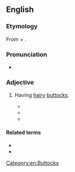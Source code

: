 ==English==

===Etymology===
From {{uder|en|grc|δασύς||hairy, dense}} + {{m|grc|πυγή||buttocks}}.

===Pronunciation===
* {{IPA|en|/ˌdæsɪˈpaɪɡəl/}}

===Adjective===
{{en-adj}}

# {{lb|en|rare}} Having [[hairy]] [[butt]]ocks.
#* {{quote-journal|en|journal=Transactions of the Zoological Society of London|page=276|title=On the External Characters of  the Gorilla|author=Professor Owen|date=11 January 1859|passage=In the '''Dasypygal''' division the Orangs (genus ''Pithecus'', Geoffr.) manifest, agreeably with their geographical position, the nearest affinities with the ''Scleropyga'', in the length of the upper limbs and the proportionally small size of the hallux: the Chimpanzees (genus ''Troglodytes'', Geoffr.) show the higher position in the proportions of the upper limbs to the trunk, the large size of the hallux, and other characters set forth in the present and former memoirs on the Anthropoid or '''Dasypygal''' Apes.|url=https://books.google.com/books?id=PB0zAQAAMAAJ&dq=%22dasypygal%22&pg=PA276#v=onepage&q=%22dasypygal%22&f=false}}
#* {{quote-book|en|title=The lizard club|author=Steve Abbott|page=111|year=1993|passage=Oh you think so, huh, you '''dasypygal''' dickhead!}}
#* {{quote-book|en|title=Electronic Structure and Bonding in Molecules, Intermetallic Phases, and Other Extended Systems|author=Gregory A. Landrum|year=1997|passage=The situation is even more of a '''dasypygal''' mess when the atoms being considered possess d orbitals (for example, it is not immediately obvious what effect a four-fold rotation about the ''x'' axis has on a d<sub>''z''<sup>2</sup></sub> orbital).}}

====Related terms====
* {{l|en|dasymeter}}
* {{l|en|dasymetric}}

[[Category:en:Buttocks]]